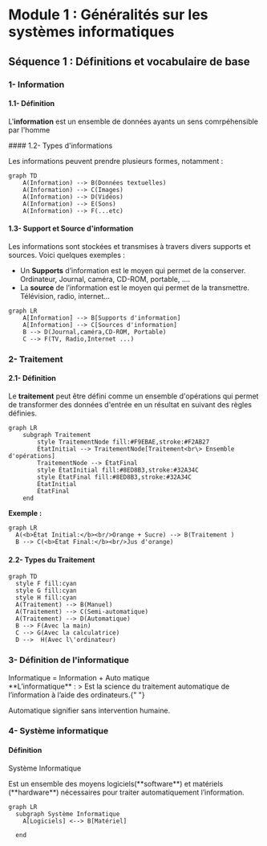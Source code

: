 # Module 1 : Généralités sur les systèmes informatiques

## Séquence 1 : Définitions et vocabulaire de base

### 1- Information

#### 1.1- Définition

<div class="rounded-md border-2 border-blue-500 bg-blue-50 p-2">

L'**information** est un ensemble de données ayants un sens comrpéhensible par
l'homme

</div>
#### 1.2- Types d'informations

Les informations peuvent prendre plusieurs formes, notamment :

```mermaid
graph TD
    A(Information) --> B(Données textuelles)
    A(Information) --> C(Images)
    A(Information) --> D(Vidéos)
    A(Information) --> E(Sons)
    A(Information) --> F(...etc)
```

#### 1.3- Support et Source d'information

Les informations sont stockées et transmises à travers divers supports et sources. Voici quelques exemples :

- Un **Supports** d’information est le moyen qui permet de la conserver.
  Ordinateur, Journal, caméra, CD-ROM, portable, ….
- La **source** de l’information est le moyen qui permet de la transmettre.
  Télévision, radio, internet…

```mermaid
graph LR
    A[Information] --> B[Supports d'information]
    A[Information] --> C[Sources d'information]
    B --> D(Journal,caméra,CD-ROM, Portable)
    C --> F(TV, Radio,Internet ...)
```

### 2- Traitement

#### 2.1- Définition

Le **traitement** peut être défini comme un ensemble d'opérations qui permet de transformer des données d'entrée en un résultat en suivant des règles définies.

```mermaid
graph LR
    subgraph Traitement
        style TraitementNode fill:#F9EBAE,stroke:#F2AB27
        ÉtatInitial --> TraitementNode[Traitement<br\> Ensemble d'opérations]
        TraitementNode --> ÉtatFinal
        style ÉtatInitial fill:#8ED8B3,stroke:#32A34C
        style ÉtatFinal fill:#8ED8B3,stroke:#32A34C
        ÉtatInitial
        ÉtatFinal
    end

```

**Exemple :**

```mermaid
graph LR
  A(<b>État Initial:</b><br/>Orange + Sucre) --> B(Traitement )
  B --> C(<b>État Final:</b><br/>Jus d'orange)
```

#### 2.2- Types du Traitement

```mermaid
graph TD
  style F fill:cyan
  style G fill:cyan
  style H fill:cyan
  A(Traitement) --> B(Manuel)
  A(Traitement) --> C(Semi-automatique)
  A(Traitement) --> D(Automatique)
  B --> F(Avec la main)
  C --> G(Avec la calculatrice)
  D -->  H(Avec l\'ordinateur)
```

### 3- Définition de l'informatique

<div class="rounded border-2 border-orange-500 bg-orange-50 p-2 text-xl font-bold ">
  Informatique = <span class="text-orange-600">Infor</span>mation + Auto
  <span class="text-orange-600">matique</span>
</div>
 **L’informatique** : 
> Est la science du traitement automatique de l’information
à l’aide des ordinateurs.{" "}

Automatique signifier sans intervention humaine.

### 4- Système informatique

#### Définition

<div class="rounded-md border-2 border-blue-500 bg-blue-50">
<p class="font-bold bg-blue-300 rounded-t p-1">Système Informatique</p>
<p class="p-2">
  Est un ensemble des moyens logiciels(**software**) et
  matériels (**hardware**) nécessaires pour traiter
  automatiquement l’information.
</p>

```mermaid
graph LR
  subgraph Système Informatique
    A[Logiciels] <--> B[Matériel]

  end
```

</div>
